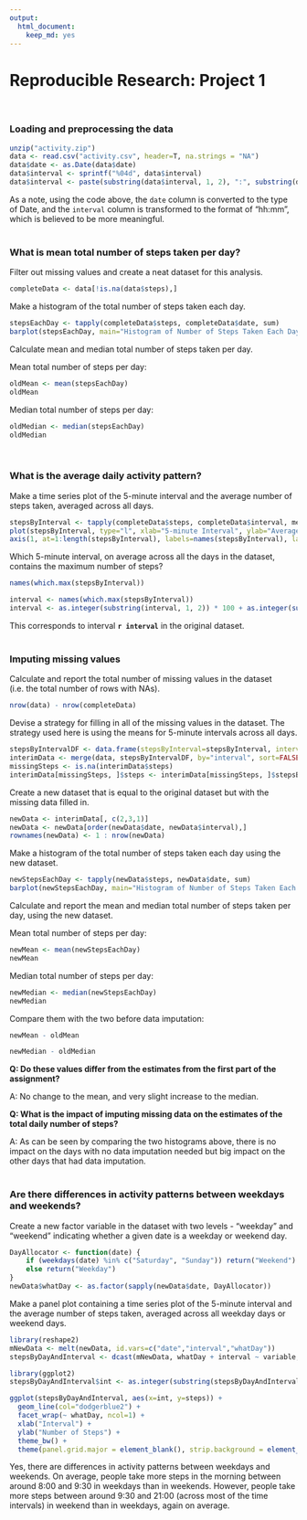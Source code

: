 ```yaml
---
output:
  html_document:
    keep_md: yes
---
```

Reproducible Research: Project 1
========================================================
<br>

### Loading and preprocessing the data

```r
unzip("activity.zip")
data <- read.csv("activity.csv", header=T, na.strings = "NA")
data$date <- as.Date(data$date)
data$interval <- sprintf("%04d", data$interval)
data$interval <- paste(substring(data$interval, 1, 2), ":", substring(data$interval, 3, 4), sep="")
```
As a note, using the code above, the `date` column is converted to the type of Date, and the `interval` column is transformed to the format of "hh:mm", which is believed to be more meaningful.
<br><br>

### What is mean total number of steps taken per day?
Filter out missing values and create a neat dataset for this analysis.
```r
completeData <- data[!is.na(data$steps),]
```

Make a histogram of the total number of steps taken each day.
```r
stepsEachDay <- tapply(completeData$steps, completeData$date, sum)
barplot(stepsEachDay, main="Histogram of Number of Steps Taken Each Day", xlab="Date", ylab = "Number of Steps")
```

Calculate mean and median total number of steps taken per day.

Mean total number of steps per day:
```r
oldMean <- mean(stepsEachDay)
oldMean
```

Median total number of steps per day:
```r
oldMedian <- median(stepsEachDay)
oldMedian
```
<br>

### What is the average daily activity pattern?
Make a time series plot of the 5-minute interval and the average number of steps taken, averaged across all days.
```r
stepsByInterval <- tapply(completeData$steps, completeData$interval, mean)
plot(stepsByInterval, type="l", xlab="5-minute Interval", ylab="Average Number of Steps", xaxt="n")
axis(1, at=1:length(stepsByInterval), labels=names(stepsByInterval), las=0 )
```

Which 5-minute interval, on average across all the days in the dataset, contains the maximum number of steps?
```r
names(which.max(stepsByInterval))
```
```r
interval <- names(which.max(stepsByInterval))
interval <- as.integer(substring(interval, 1, 2)) * 100 + as.integer(substring(interval, 4, 5))
```
This corresponds to interval <b>`r interval`</b> in the original dataset.
<br><br>

### Imputing missing values
Calculate and report the total number of missing values in the dataset (i.e. the total number of rows with NAs).
```r
nrow(data) - nrow(completeData)
```

Devise a strategy for filling in all of the missing values in the dataset. The strategy used here is using the means for 5-minute intervals across all days.
```r
stepsByIntervalDF <- data.frame(stepsByInterval=stepsByInterval, interval=names(stepsByInterval))
interimData <- merge(data, stepsByIntervalDF, by="interval", sort=FALSE)
missingSteps <- is.na(interimData$steps)
interimData[missingSteps, ]$steps <- interimData[missingSteps, ]$stepsByInterval
```

Create a new dataset that is equal to the original dataset but with the missing data filled in.
```r
newData <- interimData[, c(2,3,1)]
newData <- newData[order(newData$date, newData$interval),]
rownames(newData) <- 1 : nrow(newData)
```

Make a histogram of the total number of steps taken each day using the new dataset.
```r
newStepsEachDay <- tapply(newData$steps, newData$date, sum) 
barplot(newStepsEachDay, main="Histogram of Number of Steps Taken Each Day", xlab="Date", ylab = "Number of Steps")
```

Calculate and report the mean and median total number of steps taken per day, using the new dataset.

Mean total number of steps per day:
```r
newMean <- mean(newStepsEachDay)
newMean
```

Median total number of steps per day:
```r
newMedian <- median(newStepsEachDay)
newMedian
```

Compare them with the two before data imputation:
```r
newMean - oldMean
```
```r
newMedian - oldMedian
```

**Q: Do these values differ from the estimates from the first part of the assignment?**

A: No change to the mean, and very slight increase to the median.

**Q: What is the impact of imputing missing data on the estimates of the total daily number of steps?**

A: As can be seen by comparing the two histograms above, there is no impact on the days with no data imputation needed but big impact on the other days that had data imputation.
<br><br>

### Are there differences in activity patterns between weekdays and weekends?
Create a new factor variable in the dataset with two levels - "weekday" and "weekend" indicating whether a given date is a weekday or weekend day.
```r
DayAllocator <- function(date) {
    if (weekdays(date) %in% c("Saturday", "Sunday")) return("Weekend")
    else return("Weekday")
}
newData$whatDay <- as.factor(sapply(newData$date, DayAllocator))
```

Make a panel plot containing a time series plot of the 5-minute interval and the average number of steps taken, averaged across all weekday days or weekend days.
```r
library(reshape2)
mNewData <- melt(newData, id.vars=c("date","interval","whatDay"))
stepsByDayAndInterval <- dcast(mNewData, whatDay + interval ~ variable, fun.aggregate = mean)

library(ggplot2)
stepsByDayAndInterval$int <- as.integer(substring(stepsByDayAndInterval$interval, 1, 2)) * 100 + as.integer(substring(stepsByDayAndInterval$interval, 4, 5))

ggplot(stepsByDayAndInterval, aes(x=int, y=steps)) +
  geom_line(col="dodgerblue2") +
  facet_wrap(~ whatDay, ncol=1) +
  xlab("Interval") +
  ylab("Number of Steps") +
  theme_bw() +
  theme(panel.grid.major = element_blank(), strip.background = element_rect(fill = "bisque"))
```

Yes, there are differences in activity patterns between weekdays and weekends. On average, people take more steps in the morning between around 8:00 and 9:30 in weekdays than in weekends.  However, people take more steps between around 9:30 and 21:00 (across most of the time intervals) in weekend than in weekdays, again on average.